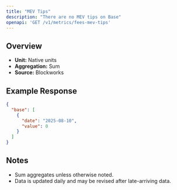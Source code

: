 ```yaml
---
title: "MEV Tips"
description: "There are no MEV tips on Base"
openapi: 'GET /v1/metrics/fees-mev-tips'
---
```


## Overview

- **Unit:** Native units
- **Aggregation:** Sum
- **Source:** Blockworks

## Example Response

```json
{
  "base": [
    {
      "date": "2025-08-10",
      "value": 0
    }
  ]
}
```

## Notes
- Sum aggregates unless otherwise noted.
- Data is updated daily and may be revised after late-arriving data.
